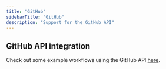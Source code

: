 ```yaml
---
title: "GitHub"
sidebarTitle: "GitHub"
description: "Support for the GitHub API"
---
```


## GitHub API integration

Check out some example workflows using the GitHub API [here](/examples/github).
